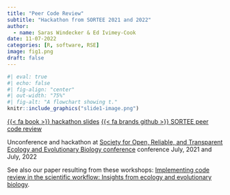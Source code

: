 ```yaml
---
title: "Peer Code Review"
subtitle: "Hackathon from SORTEE 2021 and 2022"
author:
  - name: Saras Windecker & Ed Ivimey-Cook
date: 11-07-2022
categories: [R, software, RSE] 
image: fig1.png
draft: false 
---
```


```r
#| eval: true 
#| echo: false
#| fig-align: "center"
#| out-width: "75%" 
#| fig-alt: "A flowchart showing t."
knitr::include_graphics("slide1-image.png")
```

::: center-text
[{{< fa book >}} hackathon slides](https://sortee.github.io/peer-code-review/hackathon2022.html#/title-slide){.btn role="button"} [{{< fa brands github >}} SORTEE peer code review](https://sortee.github.io/peer-code-review/){.btn role="button"}
:::

Unconference and hackathon at [Society for Open, Reliable, and Transparent Ecology and Evolutionary Biology conference](https://www.sortee.org/) conference July, 2021 and July, 2022

See also our paper resulting from these workshops: [Implementing code review in the scientific workflow: Insights from ecology and evolutionary biology](https://onlinelibrary.wiley.com/doi/full/10.1111/jeb.14230).

